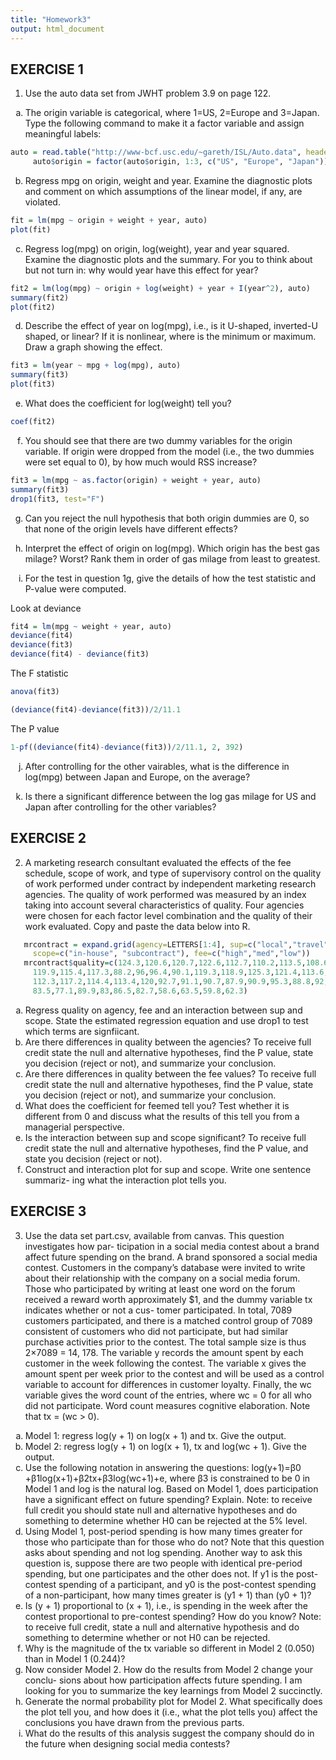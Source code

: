 ```yaml
---
title: "Homework3"
output: html_document
---
```


#########################
## EXERCISE 1
#########################

1. Use the auto data set from JWHT problem 3.9 on page 122.
     
(a) The origin variable is categorical, where 1=US, 2=Europe and 3=Japan. Type the following command to make it a factor variable and assign meaningful labels:

```r
auto = read.table("http://www-bcf.usc.edu/~gareth/ISL/Auto.data", header=T, na.strings="?")
     auto$origin = factor(auto$origin, 1:3, c("US", "Europe", "Japan"))
```

(b) Regress mpg on origin, weight and year. Examine the diagnostic plots and comment on which assumptions of the linear model, if any, are violated.

```r
fit = lm(mpg ~ origin + weight + year, auto)
plot(fit)
```

<!--
- It looks like the residuals form a U shape and is not a snowstorm random pattern. The Q-Q model shows a deviation from the line. This is not a linear model, so should not have tried to fit a linear regresion on the data.
-->

(c) Regress log(mpg) on origin, log(weight), year and year squared. Examine the diagnostic plots and the summary. For you to think about but not turn in: why would year have this effect for year?

```r
fit2 = lm(log(mpg) ~ origin + log(weight) + year + I(year^2), auto)
summary(fit2)
plot(fit2)
```

<!--
Call:
lm(formula = log(mpg) ~ origin + log(weight) + year + I(year^2), 
    data = auto)

Residuals:
     Min       1Q   Median       3Q      Max 
-0.37408 -0.06782  0.00899  0.06903  0.35766 

Coefficients:
               Estimate Std. Error t value Pr(>|t|)    
(Intercept)  18.4693014  2.6833895   6.883 2.34e-11 ***
originEurope  0.0668291  0.0176293   3.791 0.000174 ***
originJapan   0.0319711  0.0179382   1.782 0.075477 .  
log(weight)  -0.8750305  0.0270390 -32.362  < 2e-16 ***
year         -0.2559684  0.0712094  -3.595 0.000366 ***
I(year^2)     0.0019051  0.0004687   4.065 5.81e-05 ***
---
Signif. codes:  0 ‘***’ 0.001 ‘**’ 0.01 ‘*’ 0.05 ‘.’ 0.1 ‘ ’ 1

Residual standard error: 0.1136 on 391 degrees of freedom
Multiple R-squared:  0.8898,	Adjusted R-squared:  0.8884 
F-statistic: 631.7 on 5 and 391 DF,  p-value: < 2.2e-16
-->

<!--
- Check the null hypothesis, that the year and the quadratic slope I(year^2) are both equal to zero. So the null hypothesis can be rejected since both values are < 0.05. year is 0.000366 and I(year^2) is 5.81e-05.
-->

(d) Describe the effect of year on log(mpg), i.e., is it U-shaped, inverted-U shaped, or linear? If it is nonlinear, where is the minimum or maximum. Draw a graph showing the effect.

```r
fit3 = lm(year ~ mpg + log(mpg), auto)
summary(fit3)
plot(fit3)
```

<!--
Call:
lm(formula = year ~ mpg + log(mpg), data = auto)

Residuals:
    Min      1Q  Median      3Q     Max 
-8.0712 -2.1187  0.1722  2.4259  6.5888 

Coefficients:
            Estimate Std. Error t value Pr(>|t|)    
(Intercept)  65.4400     5.2191  12.539   <2e-16 ***
mpg           0.1904     0.1078   1.767    0.078 .  
log(mpg)      1.9598     2.4796   0.790    0.430    
---
Signif. codes:  0 ‘***’ 0.001 ‘**’ 0.01 ‘*’ 0.05 ‘.’ 0.1 ‘ ’ 1

Residual standard error: 3.007 on 394 degrees of freedom
Multiple R-squared:  0.3392,	Adjusted R-squared:  0.3358 
F-statistic: 101.1 on 2 and 394 DF,  p-value: < 2.2e-16
-->

<!--
- The data looks linear.
- Check the null hypothesis, that the x slope and the log slope log(mpg) are both equal to zero. The Null hypothesis cannot be rejected since the p values of each coefficients are > 0.05. mpg is 0.078 and the log(mpg) is 0.430.
-->

(e) What does the coefficient for log(weight) tell you?
```r
coef(fit2)
```

<!--
 (Intercept) originEurope  originJapan  log(weight)         year    I(year^2) 
18.469301378  0.066829060  0.031971087 -0.875030521 -0.255968375  0.001905147 
-->

<!--
- This information can be seen on the summary in (c) as well, showing that there is a negative relationship. So there is a negative effect where the heavier a vehicle is, mpg goes down -0.875030521. Weight of a vehicle has a negative impact on vehicle mpg.
-->

(f) You should see that there are two dummy variables for the origin variable. If origin were dropped from the model (i.e., the two dummies were set equal to 0), by how much would RSS increase?
<!--
Dummy variables page 82 and 83 in packet. This is how we use nominal variables in a regression. They are called dummy (indicator) variables. Example was the quality case where AM and PM were compared and a variable (am) was assigned that took a value of 1 for morning shift and 0 for afternoon.

Here origin was set to US, Europe, and Japan
-->

```r
fit3 = lm(mpg ~ as.factor(origin) + weight + year, auto)
summary(fit3)
drop1(fit3, test="F")
```
<!--
Call:
lm(formula = mpg ~ as.factor(origin) + weight + year, data = auto)

Residuals:
    Min      1Q  Median      3Q     Max 
-9.5855 -2.1343 -0.0344  1.7727 13.5142 

Coefficients:
                          Estimate Std. Error t value Pr(>|t|)    
(Intercept)             -1.859e+01  3.968e+00  -4.683 3.90e-06 ***
as.factor(origin)Europe  2.097e+00  5.110e-01   4.103 4.97e-05 ***
as.factor(origin)Japan   2.203e+00  5.157e-01   4.271 2.44e-05 ***
weight                  -5.900e-03  2.575e-04 -22.909  < 2e-16 ***
year                     7.740e-01  4.815e-02  16.075  < 2e-16 ***
---
Signif. codes:  0 ‘***’ 0.001 ‘**’ 0.01 ‘*’ 0.05 ‘.’ 0.1 ‘ ’ 1

Residual standard error: 3.336 on 392 degrees of freedom
Multiple R-squared:  0.8201,	Adjusted R-squared:  0.8183 
F-statistic: 446.8 on 4 and 392 DF,  p-value: < 2.2e-16

Single term deletions

Model:
mpg ~ as.factor(origin) + weight + year
                  Df Sum of Sq     RSS     AIC F value    Pr(>F)    
<none>                          4362.9  961.60                      
as.factor(origin)  2     275.4  4638.3  981.89  12.371 6.169e-06 ***
weight             1    5841.1 10204.0 1296.90 524.808 < 2.2e-16 ***
year               1    2876.0  7238.9 1160.61 258.400 < 2.2e-16 ***
---
Signif. codes:  0 ‘***’ 0.001 ‘**’ 0.01 ‘*’ 0.05 ‘.’ 0.1 ‘ ’ 1
-->

<!--
- if we drop origin we will lose 275.4, and the p-value indicates that this field is significant where it is 6.169e-06 which is < 0.05.
-->

(g) Can you reject the null hypothesis that both origin dummies are 0, so that none of the origin levels have different effects?
<!--
yes, we can reject the null hypothesis, again the p-value is 6.169e-06 which is < 0.05 for as.factor(orign) which are treated as categorical (dummy variables).
-->

(h) Interpret the effect of origin on log(mpg). Which origin has the best gas milage? Worst? Rank them in order of gas milage from least to greatest.
<!--
Data from above summary(fit3)

as.factor(origin)Europe  2.097e+00  5.110e-01   4.103 4.97e-05 ***
as.factor(origin)Japan   2.203e+00  5.157e-01   4.271 2.44e-05 ***
-->

<!--
- The interpretation of this data is that Europe is 2.097 better in mpg than the US
- That Japan is 2.203 better in mpg than the US
-->

(i) For the test in question 1g, give the details of how the test statistic and P-value were computed.
<!--
- this is the data from the drop1, note that the test statistic F value is 12.371
- note that the p value is 6.169e-06

Single term deletions

Model:
mpg ~ as.factor(origin) + weight + year
                  Df Sum of Sq     RSS     AIC F value    Pr(>F)    
<none>                          4362.9  961.60                      
as.factor(origin)  2     275.4  4638.3  981.89  12.371 6.169e-06 ***
weight             1    5841.1 10204.0 1296.90 524.808 < 2.2e-16 ***
year               1    2876.0  7238.9 1160.61 258.400 < 2.2e-16 ***
---
Signif. codes:  0 ‘***’ 0.001 ‘**’ 0.01 ‘*’ 0.05 ‘.’ 0.1 ‘ ’ 1
-->

Look at deviance
<!--
Make note of this line from above where the F value is 12.371 and P value is 6.169e-06
                  Df Sum of Sq     RSS     AIC F value    Pr(>F)    
as.factor(origin)  2     275.4  4638.3  981.89  12.371 6.169e-06 ***
-->

```r
fit4 = lm(mpg ~ weight + year, auto)
deviance(fit4)
deviance(fit3)
deviance(fit4) - deviance(fit3)
```
<!--
[1] 4638.314  - deviance(fit4) (fit4 = lm(mpg ~ weight + year, auto)
[1] 4362.945  - deviance(fit3) (fit3 = lm(mpg ~ as.factor(origin) + weight + year, auto)
[1] 275.3693  - deviance(fit4) - deviance(fit3)

- the deviance is what is the amount unexplained by the model
- fit4 accounts for less so there is more that is unexplained
- fit3 accounts for the categorical variable which includes origin, so there is less unexplained by that model
- if you take the difference of the deviance of fit4 and fit3 you get 275.3693, this is the same as what the drop1 calculates. So this is how drop1 calculates the Sum of Sq, or what is explained by the model.
-->

The F statistic
```r
anova(fit3)
```
<!--
Analysis of Variance Table

Response: mpg
                   Df Sum Sq Mean Sq F value    Pr(>F)    
as.factor(origin)   2 8081.1  4040.5  363.03 < 2.2e-16 ***
weight              1 8932.3  8932.3  802.54 < 2.2e-16 ***
year                1 2876.0  2876.0  258.40 < 2.2e-16 ***
Residuals         392 4362.9    11.1                      
---
Signif. codes:  0 ‘***’ 0.001 ‘**’ 0.01 ‘*’ 0.05 ‘.’ 0.1 ‘ ’ 1
-->
<!--
- get the residuals for the Mean Sq, which is 11.1
- use the df degress of freedom from the drop1 for origin which is 2
-->

```r
(deviance(fit4)-deviance(fit3))/2/11.1
```
<!--
[1] 12.40402
-->

<!--
- Calculate the F statistic which is 12.40402, which is close to the the drop1 F value of 12.371
- Look at packet page 55 this shows the equation for F
F = (delta RSS/ delta df) / Se^2
- Looking at the video the above is what he did to calculate the F statistic
-->

The P value
```r
1-pf((deviance(fit4)-deviance(fit3))/2/11.1, 2, 392)
```
<!--
[1] 5.978547e-06
-->

<!--
- this is using the anova df 2 (origin) and df 392 (residual) to calculate the p-value, which is 5.978547e-06
- this is not exactly the drop1 p-value for eff of 6.169e-06 but is close enough to say that it is < 0.05 and has an effect on the model
-->

(j) After controlling for the other vairables, what is the difference in log(mpg) between Japan and Europe, on the average?
<!--
not quite sure what to do here, have to think...
-->

(k) Is there a significant difference between the log gas milage for US and Japan after controlling for the other variables?
<!--
not quite sure what to do here, have to think...
-->


#########################
## EXERCISE 2
#########################

2. A marketing research consultant evaluated the effects of the fee schedule, scope of work, and type of supervisory control on the quality of work performed under contract by independent marketing research agencies. The quality of work performed was measured by an index taking into account several characteristics of quality. Four agencies were chosen for each factor level combination and the quality of their work evaluated. Copy and paste the data below into R.

```r
   mrcontract = expand.grid(agency=LETTERS[1:4], sup=c("local","travel"),
     scope=c("in-house", "subcontract"), fee=c("high","med","low"))
   mrcontract$quality=c(124.3,120.6,120.7,122.6,112.7,110.2,113.5,108.6,115.1,
     119.9,115.4,117.3,88.2,96,96.4,90.1,119.3,118.9,125.3,121.4,113.6,109.1,108.9,
     112.3,117.2,114.4,113.4,120,92.7,91.1,90.7,87.9,90.9,95.3,88.8,92,78.6,80.6,
     83.5,77.1,89.9,83,86.5,82.7,58.6,63.5,59.8,62.3)
```

(a) Regress quality on agency, fee and an interaction between sup and scope. State the estimated regression equation and use drop1 to test which terms are signfiicant.
(b) Are there differences in quality between the agencies? To receive full credit state the null and alternative hypotheses, find the P value, state you decision (reject or not), and summarize your conclusion.
(c) Are there differences in quality between the fee values? To receive full credit state the null and alternative hypotheses, find the P value, state you decision (reject or not), and summarize your conclusion.
(d) What does the coefficient for feemed tell you? Test whether it is different from 0 and discuss what the results of this tell you from a managerial perspective.
(e) Is the interaction between sup and scope significant? To receive full credit state the null and alternative hypotheses, find the P value, and state you decision (reject or not).
(f) Construct and interaction plot for sup and scope. Write one sentence summariz- ing what the interaction plot tells you.


#########################
## EXERCISE 3
#########################
3. Use the data set part.csv, available from canvas. This question investigates how par- ticipation in a social media contest about a brand affect future spending on the brand. A brand sponsored a social media contest. Customers in the company’s database were invited to write about their relationship with the company on a social media forum. Those who participated by writing at least one word on the forum received a reward worth approximately $1, and the dummy variable tx indicates whether or not a cus- tomer participated. In total, 7089 customers participated, and there is a matched control group of 7089 consistent of customers who did not participate, but had similar purchase activities prior to the contest. The total sample size is thus 2×7089 = 14, 178. The variable y records the amount spent by each customer in the week following the contest. The variable x gives the amount spent per week prior to the contest and will be used as a control variable to account for differences in customer loyalty. Finally, the wc variable gives the word count of the entries, where wc = 0 for all who did not participate. Word count measures cognitive elaboration. Note that tx = (wc > 0).

(a) Model 1: regress log(y + 1) on log(x + 1) and tx. Give the output.
(b) Model 2: regress log(y + 1) on log(x + 1), tx and log(wc + 1). Give the output.
(c) Use the following notation in answering the questions: log(y+1)=β0 +β1log(x+1)+β2tx+β3log(wc+1)+e,
where β3 is constrained to be 0 in Model 1 and log is the natural log. Based on Model 1, does participation have a significant effect on future spending? Explain. Note: to receive full credit you should state null and alternative hypotheses and do something to determine whether H0 can be rejected at the 5% level.
(d) Using Model 1, post-period spending is how many times greater for those who participate than for those who do not? Note that this question asks about spending and not log spending. Another way to ask this question is, suppose there are two people with identical pre-period spending, but one participates and the other does not. If y1 is the post-contest spending of a participant, and y0 is the post-contest spending of a non-participant, how many times greater is (y1 + 1) than (y0 + 1)?
(e) Is (y + 1) proportional to (x + 1), i.e., is spending in the week after the contest proportional to pre-contest spending? How do you know? Note: to receive full credit, state a null and alternative hypothesis and do something to determine whether or not H0 can be rejected.
(f) Why is the magnitude of the tx variable so different in Model 2 (0.050) than in Model 1 (0.244)?
(g) Now consider Model 2. How do the results from Model 2 change your conclu- sions about how participation affects future spending. I am looking for you to summarize the key learnings from Model 2 succinctly.
(h) Generate the normal probability plot for Model 2. What specifically does the plot tell you, and how does it (i.e., what the plot tells you) affect the conclusions you have drawn from the previous parts.
(i) What do the results of this analysis suggest the company should do in the future when designing social media contests?